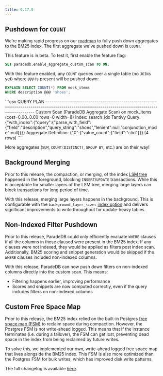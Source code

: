 ```yaml
---
title: 0.17.0
---
```


## Pushdown for `COUNT`

We're making rapid progress on our [roadmap](/welcome/roadmap#analytics) to fully push down aggregates to the BM25 index. The first aggregate we've pushed down
is `COUNT`.

This feature is in beta. To test it, first enable the feature flag:

```sql
SET paradedb.enable_aggregate_custom_scan TO ON;
```

With this feature enabled, any `COUNT` queries over a single table (no `JOIN`s yet) where `@@@` is present will be pushed down:

```sql
EXPLAIN SELECT COUNT(*) FROM mock_items
WHERE description @@@ 'shoes';
```

<Accordion title="Expected Output">
```csv
                                                                      QUERY PLAN
------------------------------------------------------------------------------------------------------------------------------------------------------
 Custom Scan (ParadeDB Aggregate Scan) on mock_items  (cost=0.00..0.00 rows=0 width=8)
   Index: search_idx
   Tantivy Query: {"with_index":{"query":{"parse_with_field":{"field":"description","query_string":"shoes","lenient":null,"conjunction_mode":null}}}}
   Aggregate Definition: {"0":{"value_count":{"field":"ctid"}}}
(4 rows)
```
</Accordion>

More aggregates (`SUM`, `COUNT(DISTINCT)`, `GROUP BY`, etc.) are on their way!

## Background Merging

Prior to this release, the compaction, or merging, of the index [LSM tree](/welcome/architecture#lsm-tree) happened in the foreground, blocking
`INSERT`/`UPDATE` transactions. While this is acceptable for smaller layers of the LSM tree, merging large layers can block transactions for
long period of time.

With this release, merging large layers happens in the background. This is configurable with the `background_layer_sizes` [index option](/documentation/configuration/segment_size#background-layer-sizes)
and delivers significant improvements to write throughput for update-heavy tables.

## Non-Indexed Filter Pushdown

Prior to this release, ParadeDB could only efficiently evaluate `WHERE` clauses if all the columns in those claused were present in the BM25 index.
If any clauses were not indexed, they would be applied as filters post index scan. Additionally, BM25 scoring and snippet
generation would be skipped if the `WHERE` clauses included non-indexed columns.

With this release, ParadeDB can now push down filters on non-indexed columns directly into the custom scan. This means:

- Filtering happens earlier, improving performance
- Scores and snippets are now computed correctly, even if the query includes filters on non-indexed columns

## Custom Free Space Map

Prior to this release, the BM25 index relied on the built-in Postgres [free space map (FSM)](https://www.postgresql.org/docs/current/storage-fsm.html) to reclaim
space during compaction. However, the Postgres FSM is not write-ahead logged. This means that if the instance terminates (i.e. during a failover), the FSM
can get lost, preventing dead space in the index from being reclaimed by future writes.

To solve this, we implemented our own, write-ahead logged free space map that lives alongside the BM25 index. This FSM is also more optimized than the Postgres
FSM for bulk writes, which has improved disk write patterns.

The full changelog is available [here](https://github.com/paradedb/paradedb/releases/tag/v0.17.0).
